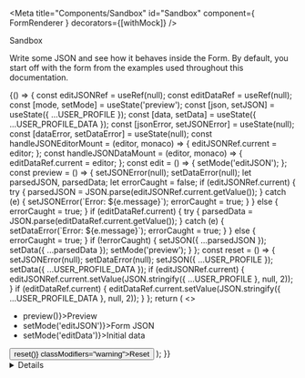 <!-- Global imports -->

<!-- JSON documents -->

<!-- Local imports -->

<!-- Styles -->

<Meta title="Components/Sandbox" id="Sandbox" component={ FormRenderer } decorators={[withMock]} />

<Heading size="xl" caption="Components">Sandbox</Heading>

Write some <Link href="/?path=/docs/f-json-form">JSON</Link> and see how it behaves inside
the <Link href="/?path=/docs/d-formrenderer">Form</Link>.
By default, you start off with the form from the examples used throughout this documentation.

<Canvas withSource="none">
  <Story name="Default" parameters={{
    mockData: [
      {
        url: `${USER_PROFILE_DATA.environmentContext.referenceDataUrl}/v2/entities/areYouACivilServant`,
        method: 'GET',
        status: 200,
        response: CIVIL_SERVANT
      },
      {
        url: `${USER_PROFILE_DATA.environmentContext.referenceDataUrl}/v2/entities/grade`,
        method: 'GET',
        status: 200,
        response: GRADE
      },
      {
        url: `${USER_PROFILE_DATA.environmentContext.referenceDataUrl}/v1/entities/team`,
        method: 'GET',
        status: 200,
        response: TEAMS
      }
    ]
  }}>
    {() => {
      const editJSONRef = useRef(null);
      const editDataRef = useRef(null);
      const [mode, setMode] = useState('preview');
      const [json, setJSON] = useState({ ...USER_PROFILE });
      const [data, setData] = useState({ ...USER_PROFILE_DATA });
      const [jsonError, setJSONError] = useState(null);
      const [dataError, setDataError] = useState(null);
      const handleJSONEditorMount = (editor, monaco) => {
        editJSONRef.current = editor;
      };
      const handleJSONDataMount = (editor, monaco) => {
        editDataRef.current = editor;
      };
      const edit = () => {
        setMode('editJSON');
      };
      const preview = () => {
        setJSONError(null);
        setDataError(null);
        let parsedJSON, parsedData;
        let errorCaught = false;
        if (editJSONRef.current) {
          try {
            parsedJSON = JSON.parse(editJSONRef.current.getValue());
          } catch (e) {
            setJSONError(`Error: ${e.message}`);
            errorCaught = true;
          }
        } else {
          errorCaught = true;
        }
        if (editDataRef.current) {
          try {
            parsedData = JSON.parse(editDataRef.current.getValue());
          } catch (e) {
            setDataError(`Error: ${e.message}`);
            errorCaught = true;
          }
        } else {
          errorCaught = true;
        }
        if (!errorCaught) {
          setJSON({ ...parsedJSON });
          setData({ ...parsedData });
          setMode('preview');
        }
      };
      const reset = () => {
        setJSONError(null);
        setDataError(null);
        setJSON({ ...USER_PROFILE });
        setData({ ...USER_PROFILE_DATA });
        if (editJSONRef.current) {
          editJSONRef.current.setValue(JSON.stringify({ ...USER_PROFILE }, null, 2));
        }
        if (editDataRef.current) {
          editDataRef.current.setValue(JSON.stringify({ ...USER_PROFILE_DATA }, null, 2));
        }
      };
      return (
        <>
          <div className="govuk-tabs">
            <ul className="govuk-tabs__list">
              <li className={`govuk-tabs__list-item ${mode === 'preview' ? 'govuk-tabs__list-item--selected' : ''}`}>
                <a className="govuk-tabs__tab" onClick={() => preview()}>Preview</a>
              </li>
              <li className={`govuk-tabs__list-item ${mode === 'editJSON' ? 'govuk-tabs__list-item--selected' : ''}`}>
                <a className="govuk-tabs__tab" onClick={() => setMode('editJSON')}>Form JSON</a>
              </li>
              <li className={`govuk-tabs__list-item ${mode === 'editData' ? 'govuk-tabs__list-item--selected' : ''}`}>
                <a className="govuk-tabs__tab" onClick={() => setMode('editData')}>Initial data</a>
              </li>
            </ul>
            <div className={`govuk-tabs__panel ${mode !== 'preview' ? 'govuk-tabs__panel--hidden' : ''}`}>
              <FormRenderer {...json} data={data} />
            </div>
            <div className={`govuk-tabs__panel ${mode !== 'editJSON' ? 'govuk-tabs__panel--hidden' : ''}`}>
              <FormGroup
                id="edit-json"
                label="Form JSON"
                error={jsonError}
                required>
                <Editor
                  className="edit-json"
                  theme="vs-dark"
                  defaultLanguage="json"
                  options={{ minimap: { enabled: false } }}
                  onMount={handleJSONEditorMount}
                  defaultValue={JSON.stringify(json, null, 2)} />
              </FormGroup>
            </div>
            <div className={`govuk-tabs__panel ${mode !== 'editData' ? 'govuk-tabs__panel--hidden' : ''}`}>
              <FormGroup
                id="edit-data"
                label="Initial data"
                error={dataError}
                required>
                <Editor
                  className="edit-data"
                  theme="vs-dark"
                  defaultLanguage="json"
                  options={{ minimap: { enabled: false } }}
                  onMount={handleJSONDataMount}
                  defaultValue={JSON.stringify(data, null, 2)} />
              </FormGroup>
            </div>
          </div>
          <ButtonGroup>
            <Button onClick={() => reset()} classModifiers="warning">Reset</Button>
          </ButtonGroup>
        </>
      );
    }}
  </Story>
</Canvas>

<Details summary="Properties" className="no-indent">
  <ArgsTable of={ FormRenderer } />
</Details>
